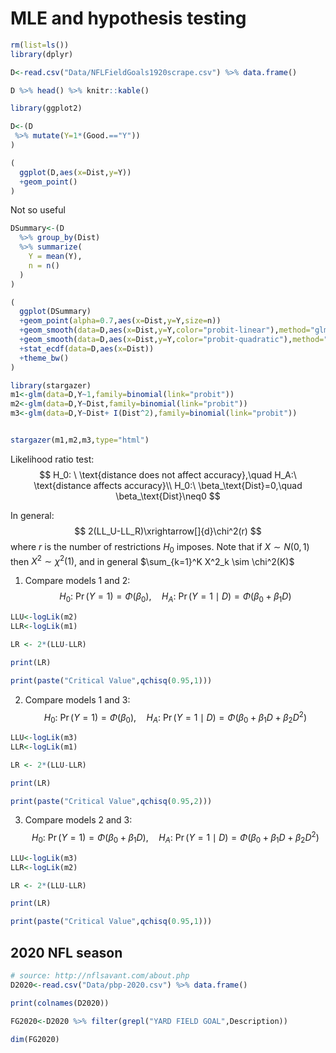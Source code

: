 

# MLE and hypothesis testing


```r
rm(list=ls()) 
library(dplyr)

D<-read.csv("Data/NFLFieldGoals1920scrape.csv") %>% data.frame()

D %>% head() %>% knitr::kable()

```

```r
library(ggplot2)

D<-(D
 %>% mutate(Y=1*(Good.=="Y"))   
)

(
  ggplot(D,aes(x=Dist,y=Y))
  +geom_point()
)
```

Not so useful

```r
DSummary<-(D
  %>% group_by(Dist)
  %>% summarize(
    Y = mean(Y),
    n = n()
  )
)

(
  ggplot(DSummary)
  +geom_point(alpha=0.7,aes(x=Dist,y=Y,size=n))
  +geom_smooth(data=D,aes(x=Dist,y=Y,color="probit-linear"),method="glm", method.args=list(family=binomial(link="probit")),size=1,formula = "y~x")
  +geom_smooth(data=D,aes(x=Dist,y=Y,color="probit-quadratic"),method="glm", method.args=list(family=binomial(link="probit")),size=1,formula = "y~x+I(x^2)")
  +stat_ecdf(data=D,aes(x=Dist))
  +theme_bw()
)
```

```r
library(stargazer)
m1<-glm(data=D,Y~1,family=binomial(link="probit"))
m2<-glm(data=D,Y~Dist,family=binomial(link="probit"))
m3<-glm(data=D,Y~Dist+ I(Dist^2),family=binomial(link="probit"))


stargazer(m1,m2,m3,type="html")
```

Likelihood ratio test:
$$
H_0: \ \text{distance does not affect accuracy},\quad H_A:\ \text{distance  affects accuracy}\\
H_0:\ \beta_\text{Dist}=0,\quad \beta_\text{Dist}\neq0
$$

In general:
$$
2(LL_U-LL_R)\xrightarrow[]{d}\chi^2(r)
$$
where $r$ is the number of restrictions $H_0$ imposes. Note that if $X\sim N(0,1)$ then $X^2\sim \chi^2(1)$, and in general $\sum_{k=1}^K X^2_k \sim \chi^2(K)$ 

1. Compare models 1 and 2:
$$
H_0:\ \Pr(Y=1)=\Phi(\beta_0),\quad H_A:\ \Pr(Y=1\mid D) =\Phi(\beta_0+\beta_1D)
$$
```r
LLU<-logLik(m2)
LLR<-logLik(m1)

LR <- 2*(LLU-LLR)

print(LR)

print(paste("Critical Value",qchisq(0.95,1)))
```


2. Compare models 1 and 3:
$$
H_0:\ \Pr(Y=1)=\Phi(\beta_0),\quad H_A:\ \Pr(Y=1\mid D) =\Phi(\beta_0+\beta_1D+\beta_2D^2)
$$
```r
LLU<-logLik(m3)
LLR<-logLik(m1)

LR <- 2*(LLU-LLR)

print(LR)

print(paste("Critical Value",qchisq(0.95,2)))
```


3. Compare models 2 and 3:
$$
H_0:\ \Pr(Y=1)=\Phi(\beta_0+\beta_1D),\quad H_A:\ \Pr(Y=1\mid D) =\Phi(\beta_0+\beta_1D+\beta_2D^2)
$$
```r
LLU<-logLik(m3)
LLR<-logLik(m2)

LR <- 2*(LLU-LLR)

print(LR)

print(paste("Critical Value",qchisq(0.95,1)))
```

## 2020 NFL season

```r
# source: http://nflsavant.com/about.php
D2020<-read.csv("Data/pbp-2020.csv") %>% data.frame()

print(colnames(D2020))

FG2020<-D2020 %>% filter(grepl("YARD FIELD GOAL",Description))

dim(FG2020)


```



